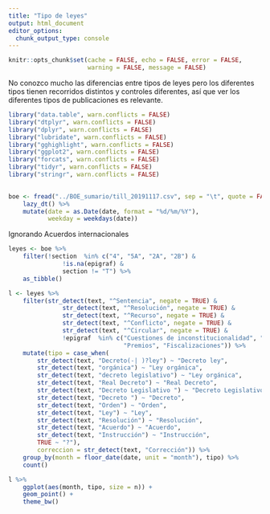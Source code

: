 ```yaml
---
title: "Tipo de leyes"
output: html_document
editor_options: 
  chunk_output_type: console
---
```


```r
knitr::opts_chunk$set(cache = FALSE, echo = FALSE, error = FALSE, 
                      warning = FALSE, message = FALSE)
```

No conozco mucho las diferencias entre tipos de leyes pero los diferentes tipos tienen recorridos distintos y controles diferentes, así que ver los diferentes tipos de publicaciones es relevante.

```r
library("data.table", warn.conflicts = FALSE)
library("dtplyr", warn.conflicts = FALSE)
library("dplyr", warn.conflicts = FALSE)
library("lubridate", warn.conflicts = FALSE)
library("gghighlight", warn.conflicts = FALSE)
library("ggplot2", warn.conflicts = FALSE)
library("forcats", warn.conflicts = FALSE)
library("tidyr", warn.conflicts = FALSE)
library("stringr", warn.conflicts = FALSE)

    
boe <- fread("../BOE_sumario/till_20191117.csv", sep = "\t", quote = FALSE) %>% 
    lazy_dt() %>% 
    mutate(date = as.Date(date, format = "%d/%m/%Y"),
           weekday = weekdays(date))

```


Ignorando Acuerdos internacionales	
```r
leyes <- boe %>% 
    filter(!section  %in% c("4", "5A", "2A", "2B") & 
               !is.na(epigraf) &
               section != "T") %>% 
    as_tibble()

l <- leyes %>% 
    filter(str_detect(text, "^Sentencia", negate = TRUE) &
               str_detect(text, "^Resolución", negate = TRUE) &
               str_detect(text, "^Recurso", negate = TRUE) &
               str_detect(text, "^Conflicto", negate = TRUE) & 
               str_detect(text, "^Circular", negate = TRUE) & 
               !epigraf  %in% c("Cuestiones de inconstitucionalidad", "Acuerdos internacionales", 
                                "Premios", "Fiscalizaciones")) %>% 
    mutate(tipo = case_when(
        str_detect(text, "Decreto(-| )?ley") ~ "Decreto ley",
        str_detect(text, "orgánica") ~ "Ley orgánica",
        str_detect(text, "decreto legislativo") ~ "Ley orgánica",
        str_detect(text, "Real Decreto") ~ "Real Decreto",
        str_detect(text, "Decreto Legislativo ") ~ "Decreto Legislativo",
        str_detect(text, "Decreto ") ~ "Decreto",
        str_detect(text, "Orden") ~ "Orden",
        str_detect(text, "Ley") ~ "Ley",
        str_detect(text, "Resolución") ~ "Resolución",
        str_detect(text, "Acuerdo") ~ "Acuerdo",
        str_detect(text, "Instrucción") ~ "Instrucción",
        TRUE ~ "?"),
        correccion = str_detect(text, "Corrección")) %>% 
    group_by(month = floor_date(date, unit = "month"), tipo) %>% 
    count()

l %>% 
    ggplot(aes(month, tipo, size = n)) +
    geom_point() +
    theme_bw()

```

